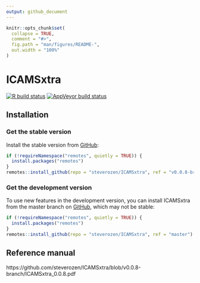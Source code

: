 ```yaml
---
output: github_document
---
```


<!-- README.md is generated from README.Rmd. Please edit that file -->

```r
knitr::opts_chunk$set(
  collapse = TRUE,
  comment = "#>",
  fig.path = "man/figures/README-",
  out.width = "100%"
)
```

# ICAMSxtra

<!-- badges: start -->

[![R build status](https://github.com/steverozen/ICAMSxtra/workflows/R-CMD-check/badge.svg)](https://github.com/steverozen/ICAMSxtra/actions)
[![AppVeyor build status](https://ci.appveyor.com/api/projects/status/github/steverozen/ICAMSxtra?branch=master&svg=true)](https://ci.appveyor.com/project/steverozen/ICAMSxtra)

<!-- badges: end -->

## Installation

### Get the stable version
Install the stable version from [GitHub](https://github.com/):

``` r
if (!requireNamespace("remotes", quietly = TRUE)) {
  install.packages("remotes")
}
remotes::install_github(repo = "steverozen/ICAMSxtra", ref = "v0.0.8-branch")
```

### Get the development version

To use new features in the development version,
you can install ICAMSxtra from the master branch on [GitHub](https://github.com/),
which may not be stable:

``` r
if (!requireNamespace("remotes", quietly = TRUE)) {
  install.packages("remotes")
}
remotes::install_github(repo = "steverozen/ICAMSxtra", ref = "master")
```

## Reference manual

https://github.com/steverozen/ICAMSxtra/blob/v0.0.8-branch/ICAMSxtra_0.0.8.pdf
